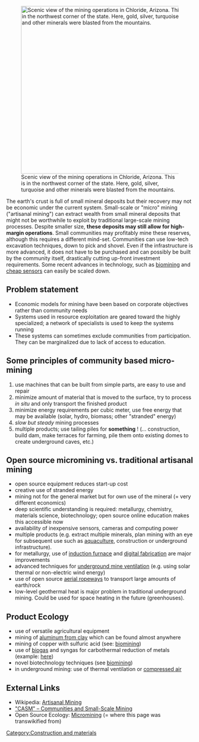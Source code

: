 [[File:Mining01.jpg|450px|thumb|right|Scenic view of the mining operations in Chloride, Arizona. This is in the northwest corner of the state. Here, gold, silver, turquoise and other minerals were blasted from the mountains.]]

The earth's crust is full of small mineral deposits but their recovery may not be economic under the current system. Small-scale or "micro" mining ("artisanal mining") can extract wealth from small mineral deposits that might not be worthwhile to exploit by traditional large-scale mining processes. Despite smaller size, '''these deposits may still allow for high-margin operations'''. Small communities may profitably mine these reserves, although this requires a different mind-set. Communities can use low-tech excavation techniques, down to pick and shovel. Even if the infrastructure is more advanced, it does not have to be purchased and can possibly be built by the community itself, drastically cutting up-front investment requirements. Some recent advances in technology, such as [[biomining]] and [[Low-Cost_Diagnostics|cheap sensors]] can easily be scaled down. 

==Problem statement==
* Economic models for mining have been based on corporate objectives rather than community needs 
* Systems used in resource exploitation are geared toward the highly specialized; a network of specialists is used to keep the systems running 
* These systems can sometimes exclude communities from participation. They can be marginalized due to lack of access to education.

==Some principles of community based micro-mining== 
# use machines that can be built from simple parts, are easy to use and repair
# minimize amount of material that is moved to the surface, try to process ''in situ'' and only transport the finished product  
# minimize energy requirements per cubic meter, use free energy that may be available (solar, hydro, biomass; other "stranded" energy) 
# ''slow but steady'' mining processes 
# multiple products; use tailing piles for '''something''' ! (... construction, build dam, make terraces for farming, pile them onto existing domes to create underground caves, etc.)  

==Open source micromining vs. traditional artisanal mining ==
* open source equipment reduces start-up cost 
* creative use of stranded energy 
* mining not for the general market but for own use of the mineral (= very different economics) 
* deep scientific understanding is required: metallurgy, chemistry, materials science, biotechnology; open source online education makes this accessible now 
* availability of inexpensive sensors, cameras and computing power  
* multiple products (e.g. extract multiple minerals, plan mining with an eye for subsequent use such as [[aquaculture]], construction or underground infrastructure). 
* for metallurgy, use of [http://openfarmtech.org/wiki/Induction_furnace induction furnace] and [http://openfarmtech.org/wiki/Digital_fabrication digital fabrication] are major improvements 
* advanced techniques for [http://en.wikipedia.org/wiki/Underground_mine_ventilation underground mine ventilation] (e.g. using solar thermal or non-electric wind energy) 
* use of open source [http://openfarmtech.org/wiki/Aerial_Ropeways aerial ropeways] to transport large amounts of earth/rock
* low-level geothermal heat is major problem in traditional underground mining. Could be used for space heating in the future (greenhouses).

==Product Ecology==
* use of versatile agricultural equipment 
* mining of [http://openfarmtech.org/wiki/Aluminum_from_clay aluminum from clay] which can be found almost anywhere
* mining of copper with sulfuric acid (see: [[biomining]]) 
* use of [[biogas]] and syngas for carbothermal reduction of metals (example: [http://openfarmtech.org/wiki/Metal_Refining here]) 
* novel biotechnology techniques (see [[Biomining|biomining]]) 
* in underground mining: use of thermal ventilation or [http://openfarmtech.org/wiki/Compressed_Air compressed air]

==External Links==
* Wikipedia: [http://en.wikipedia.org/wiki/Artisanal_mining Artisanal Mining] 
* [http://www.artisanalmining.org/ "CASM" – Communities and Small-Scale Mining] 
* Open Source Ecology: [http://openfarmtech.org/wiki/Micromining Micromining] (= where this page was transwikified from) 

{{catneeded}}
[[Category:Construction and materials]]